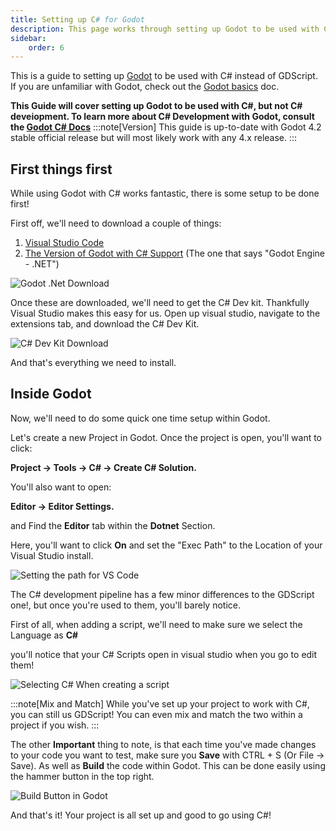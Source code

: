 ```yaml
---
title: Setting up C# for Godot
description: This page works through setting up Godot to be used with C#
sidebar:
    order: 6
---
```



This is a guide to setting up [Godot](https://godotengine.org/) to be used with C# instead of GDScript. If you are unfamiliar with Godot, check out the [Godot basics](/game-design/godot/basics) doc.

**This Guide will cover setting up Godot to be used with C#, but not C# deveiopment. To learn more about C# Development with Godot, consult the [Godot C# Docs](https://docs.godotengine.org/en/stable/tutorials/scripting/c_sharp/index.html)**
:::note[Version]
This guide is up-to-date with Godot 4.2 stable official release but will most likely work with any 4.x release.
:::

## First things first

While using Godot with C# works fantastic, there is some setup to be done first!

First off, we'll need to download a couple of things:

1. [Visual Studio Code](https://code.visualstudio.com/)
2. [The Version of Godot with C# Support](https://godotengine.org/download/windows/) (The one that says "Godot Engine - .NET")

![Godot .Net Download](/src/assets/godot/dotNet/GDDownload.png)

Once these are downloaded, we'll need to get the C# Dev kit. Thankfully Visual Studio makes this easy for us.
Open up visual studio, navigate to the extensions tab, and download the C# Dev Kit.

![C# Dev Kit Download](/src/assets/godot/dotNet/DevKit.png)

And that's everything we need to install.
## Inside Godot

Now, we'll need to do some quick one time setup within Godot.

Let's create a new Project in Godot. Once the project is open, you'll want to click:

**Project -> Tools -> C# -> Create C# Solution.**

You'll also want to open: 

**Editor -> Editor Settings.**

and Find the **Editor** tab within the **Dotnet** Section.

Here, you'll want to click **On** and set the "Exec Path" to the Location of your Visual Studio install.

![Setting the path for VS Code](/src/assets/godot/dotNet/editor.png)


The C# development pipeline has a few minor differences to the GDScript one!, but once you're used to them, you'll barely notice.

First of all, when adding a script, we'll need to make sure we select the Language as **C#**

you'll notice that your C# Scripts open in visual studio when you go to edit them!

![Selecting C# When creating a script](/src/assets/godot/dotNet/typeSelect.png)

:::note[Mix and Match]
While you've set up your project to work with C#, you can still us GDScript! You can even mix and match the two within a project if you wish.
:::

The other **Important** thing to note, is that each time you've made changes to your code you want to test, make sure you **Save** with CTRL + S (Or File -> Save). As well as **Build** the code within Godot. This can be done easily using the hammer button in the top right.

![Build Button in Godot](/src/assets/godot/dotNet/godotbuild.png)

And that's it! Your project is all set up and good to go using C#!



